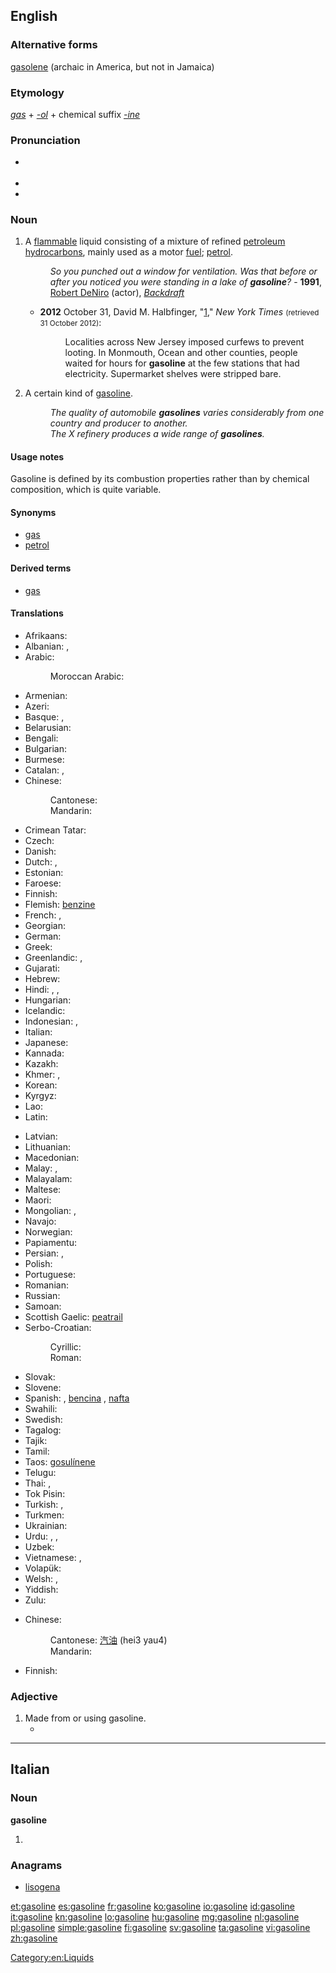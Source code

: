 ==English==
{{wikipedia}}

===Alternative forms===
[[gasolene]] (archaic in America, but not in Jamaica)

===Etymology===
''[[gas]]'' + ''[[-ol#English|-ol]]'' + chemical suffix ''[[-ine]]''

===Pronunciation===
* {{a|UK}} {{IPA|/ˈɡæs.ə.lin/}} {{X-SAMPA|/"g{s.@.li:n/}}
* {{audio|en-us-gasoline.ogg|Audio (US)}}
* {{rhymes|iːn}}

===Noun===
{{en-noun|-|s}}

# {{context|uncountable|North America}} A [[flammable]] liquid consisting of a mixture of refined [[petroleum]] [[hydrocarbon]]s, mainly used as a motor [[fuel]]; [[petrol]].
#: ''So you punched out a window for ventilation. Was that before or after you noticed you were standing in a lake of '''gasoline'''?'' -  '''1991''', [[w:Robert DeNiro|Robert DeNiro]] (actor), ''[[w:Backdraft (film)|Backdraft]]''
#* '''2012''' October 31, David M. Halbfinger, "[http://www.nytimes.com/2012/11/01/nyregion/new-jersey-continues-to-cope-with-hurricane-sandy.html?hp]," ''New York Times'' <small>(retrieved 31 October 2012)</small>:
#*: Localities across New Jersey imposed curfews to prevent looting. In Monmouth, Ocean and other counties, people waited for hours for '''gasoline''' at the few stations that had electricity. Supermarket shelves were stripped bare.
# {{context|countable}} A certain kind of [[gasoline]].
#: ''The quality of automobile '''gasolines''' varies considerably from one country and producer to another.''
#: ''The X refinery produces a wide range of '''gasolines'''.''

====Usage notes====
Gasoline is defined by its combustion properties rather than by chemical composition, which is quite variable.

====Synonyms====
* [[gas]] {{qualifier|North America}}
* [[petrol]] {{qualifier|UK|Australia}}

====Derived terms====
* [[gas]] {{qualifier|North America}}

====Translations====
{{trans-top|motor fuel}}
* Afrikaans: {{t+|af|petrol}}
* Albanian: {{t-|sq|​​benzinë|f}}, {{t-|sq|gazolinë|f}}
* Arabic: {{t-|ar|بنزين|m|tr=banzīn}}
*: Moroccan Arabic: {{tø|ary|ليسانص|tr=lisanṣ|sc=Arab}} {{qualifier|l'essence}}
* Armenian: {{t-|hy|բենզին|tr=benzin}}
* Azeri: {{t-|az|benzin}}
* Basque: {{t-|eu|esantza}}, {{t-|eu|gasolina}}
* Belarusian: {{t-|be|бензін|m|tr=benzín}}
* Bengali: {{t-|bn|পেট্রল|tr=peţrôl|sc=Beng}}
* Bulgarian: {{t+|bg|бензин|m|tr=benzín}}
* Burmese: {{t+|my|ဓာတ်ဆီ|tr=da' hsi|sc=Mymr}}
* Catalan: {{t+|ca|gasolina|f}}, {{t-|ca|benzina|f}}
* Chinese:
*: Cantonese: {{tø|yue|汽油|tr=hei3 yau4|sc=Hani}}
*: Mandarin: {{t-|cmn|汽油|tr=qìyóu|sc=Hani}}
* Crimean Tatar: {{tø|crh|benzin}}
* Czech: {{t-|cs|benzín|m}}
* Danish: {{t+|da|benzin|c}}
* Dutch: {{t+|nl|benzine|f}}, {{t-|nl|naft}} {{qualifier|Belgium|slang}}
* Estonian: {{t-|et|bensiin}}
* Faroese: {{t-|fo|bensin|n}}
* Finnish: {{t+|fi|bensiini}}
* Flemish: [[benzine]]
* French: {{t+|fr|essence|f}}, {{t+|fr|gas|m}} {{qualifier|Canada}}
* Georgian: {{t-|ka|ბენზინი|tr=benzini|sc=Geor}}
* German: {{t+|de|Benzin|n}}
* Greek: {{t+|el|βενζίνη|f|tr=venzíni}}
* Greenlandic: {{t-|kl|benziina}}, {{t-|kl|orsussaq}}
* Gujarati: {{t-|gu|પેટ્રોલ|f|tr=peṭrol|sc=Gujr}}
* Hebrew: {{t+|he|בנזין|m|alt=בֶּנזִין|tr=benzin}}
* Hindi: {{t-|hi|पेट्रोल|tr=peṭrol}},  {{t-|hi|गैसोलीन|tr=gaisolīn}},  {{t-|hi|बेंज़ीन|tr=benzīn}}
* Hungarian: {{t+|hu|benzin}}
* Icelandic: {{t+|is|bensín|n}}
* Indonesian: {{t+|id|bensin}}, {{t+|id|petrol}}
* Italian: {{t+|it|benzina|f}}
* Japanese: {{t+|ja|ガソリン|tr=gasorin}}
* Kannada: {{t+|kn|ಪೆಟ್ರೋಲು|tr=peṭrōlu|sc=Knda}}
* Kazakh: {{t|kk|бензин|tr=benzïn|sc=Cyrl}}
* Khmer: {{t-|km|ប្រេងសាំង|tr=preɛng sang|sc=Khmr}}, {{t+|km|សាំង|tr=sang|sc=Khmr}}
* Korean: {{t+|ko|가솔린|tr=gasollin|sc=Hang}}
* Kyrgyz: {{t-|ky|бензин|tr=benzin|sc=Cyrl}}
* Lao: {{t+|lo|ນ້ຳມັນແອັດຊັງ|tr=nam man æt sang|sc=Laoo}}
* Latin: {{t-|la|benzinium|m}}
{{trans-mid}}
* Latvian: {{t-|lv|benzīns|m}}
* Lithuanian: {{t-|lt|benzinas|m}}
* Macedonian: {{t-|mk|бензин|m|tr=bénzin}}
* Malay: {{t-|ms|petrol}}, {{t-|ms|bensin}}
* Malayalam: {{t+|ml|പെട്രോളിയം|sc=Mlym}}
* Maltese: {{t-|mt|petrol|m}}
* Maori: {{t-|mi|penehini}}
* Mongolian: {{t-|mn|бензин|tr=benzin|sc=Cyrl}}, {{t-|mn|газолин|tr=gazolin|sc=Cyrl}}
* Navajo: {{tø|nv|chidí bitooʼ}}
* Norwegian: {{t+|no|bensin|m}}
* Papiamentu: {{tø|pap|gasolin}}
* Persian: {{t+|fa|بنزین|tr=benzin}},  {{t+|fa|گازولین|tr=gâzulin}}
* Polish: {{t+|pl|benzyna|f}}
* Portuguese: {{t+|pt|gasolina|f}}
* Romanian: {{t-|ro|benzină|f}}
* Russian: {{t+|ru|бензин|m|tr=benzín}}
* Samoan: {{t-|sm|kesi}}
* Scottish Gaelic: [[peatrail]]
* Serbo-Croatian:
*: Cyrillic: {{t-|sh|бензин|m|sc=Cyrl}}
*: Roman: {{t-|sh|benzin|m}}
* Slovak: {{t-|sk|benzín|m}}
* Slovene: {{t+|sl|bencin|m}}
* Spanish: {{t+|es|gasolina|f}}, [[bencina]] {{f}} {{qualifier|Chile, Peru}}, [[nafta]] {{f}} {{qualifier|Argentina, Paraguay, Uruguay}}
* Swahili: {{t+|sw|petroli}}
* Swedish: {{t+|sv|bensin|c}}
* Tagalog: {{t-|tl|gasolina}}
* Tajik: {{t-|tg|бензин|tr=benzin|sc=Cyrl}}
* Tamil: {{t-|ta|கல்நெய்|tr=kalney|sc=Taml}}
* Taos: [[gosulínene]]
* Telugu: {{t-|te|గ్యాసోలిన్|tr=gyāsōlin|sc=Telu}}
* Thai: {{t-|th|เบนซิน|tr=bayn-sin}},  {{t-|th|แกโซลีน|tr=gae-soh-leen}}
* Tok Pisin: {{t-|tpi|bensin}}
* Turkish: {{t+|tr|benzin}}, {{t+|tr|petrol}}
* Turkmen: {{t+|tk|benzin}}
* Ukrainian: {{t+|uk|бензин|m|tr=benzýn}}
* Urdu: {{t-|ur|بنزین|tr=benzīn}},  {{t-|ur|پٹرول|tr=peṭrōl}},  {{t-|ur|گیسولین|tr=gaisolīn}}
* Uzbek: {{t+|uz|benzin}}
* Vietnamese: {{t-|vi|dầu xăng}},  {{t+|vi|xăng}}
* Volapük: {{t+|vo|bänsin}}
* Welsh: {{t-|cy|gasoline|f}}, {{t-|cy|petrol|m}}
* Yiddish: {{t-|yi|גאזאלין|tr=gazolin|sc=Hebr}}
* Zulu: {{t-|zu|uphetiloli}}
{{trans-bottom}}

{{trans-top|countable: a particular kind of gasoline}}
* Chinese:
*: Cantonese: [[汽油]] (hei3 yau4)
*: Mandarin: {{t+|cmn|汽油|tr=qìyóu|sc=Hani}}
{{trans-mid}}
* Finnish: {{t-|fi|bensiinilaatu}}
{{trans-bottom}}

[[Category:en:Liquids]]

===Adjective===
{{en-adj|-}}

# Made from or using gasoline.
#* {{quote-book|year=2006|author=[[w:Edwin Black|Edwin Black]]
|title=Internal Combustion
|chapter=1|url=http://openlibrary.org/works/OL4103950W
|passage=If successful, Edison and Ford—in 1914—would move society away from the ever more expensive and then universally known killing hazards of '''gasoline''' cars:&nbsp;[&hellip;]&thinsp;.}}

----

==Italian==

===Noun===
'''gasoline''' {{f}}

# {{plural of|gasolina|lang=it}}

===Anagrams===
* [[lisogena#Italian|lisogena]]

[[et:gasoline]]
[[es:gasoline]]
[[fr:gasoline]]
[[ko:gasoline]]
[[io:gasoline]]
[[id:gasoline]]
[[it:gasoline]]
[[kn:gasoline]]
[[lo:gasoline]]
[[hu:gasoline]]
[[mg:gasoline]]
[[nl:gasoline]]
[[pl:gasoline]]
[[simple:gasoline]]
[[fi:gasoline]]
[[sv:gasoline]]
[[ta:gasoline]]
[[vi:gasoline]]
[[zh:gasoline]]